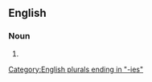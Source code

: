 ==English==

===Noun===
{{head|en|noun plural form}}

# {{plural of|synchronicity|lang=en}}

[[Category:English plurals ending in "-ies"]]